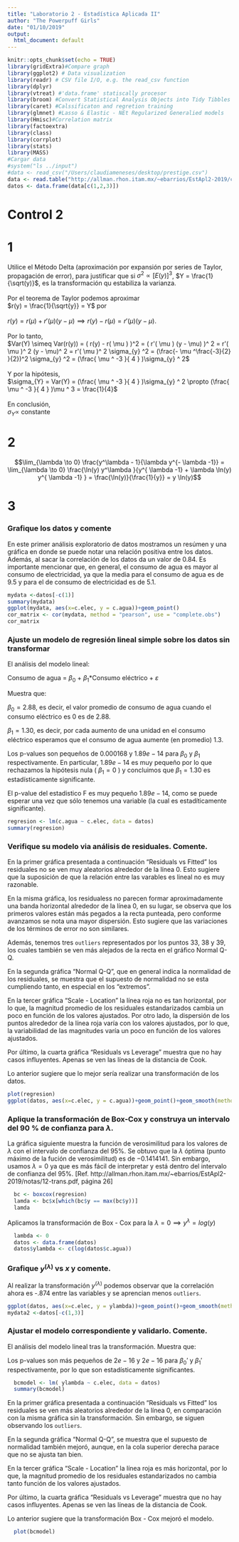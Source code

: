 ```yaml
---
title: "Laboratorio 2 - Estadística Aplicada II"
author: "The Powerpuff Girls"
date: "01/10/2019"
output:
  html_document: default
---
```


```r
knitr::opts_chunk$set(echo = TRUE)
library(gridExtra)#Compare graph
library(ggplot2) # Data visualization
library(readr) # CSV file I/O, e.g. the read_csv function
library(dplyr)
library(vtreat) #'data.frame' statiscally procesor
library(broom) #Convert Statistical Analysis Objects into Tidy Tibbles
library(caret) #Calssificaton and regretion training
library(glmnet) #Lasso & Elastic - NEt Regularized Generalied models
library(Hmisc)#Correlation matrix
library(factoextra)
library(class)
library(corrplot)
library(stats)
library(MASS)
#Cargar data
#system("ls ../input")
#data <- read_csv("/Users/claudiameneses/desktop/prestige.csv")
data <- read.table("http://allman.rhon.itam.mx/~ebarrios/EstApl2-2019/controles/control2/consumoAguaElect.dat", header = T)
datos <- data.frame(data[c(1,2,3)])
```

# Control 2

# 1
Utilice el Método Delta (aproximación por expansión por series de Taylor, propagación de error), para justificar que si
$\sigma^2 \propto [E(y)]^3$, $Y = \frac{1}{\sqrt(y)}$, es la transformación qu estabiliza la varianza. <br/> <br/>
Por el teorema de Taylor podemos aproximar <br/> $r(y) = \frac{1}{\sqrt{y}} = Y$ por <br/> <br/>
$r(y) = r( \mu ) + r'( \mu ) (y - \mu) \implies  r(y) - r( \mu ) = r'( \mu ) (y - \mu)$. <br/><br/>
Por lo tanto,<br/>
$Var(Y) \simeq Var(r(y)) = ( r(y) - r( \mu ) )^2 = ( r'( \mu ) (y - \mu) )^ 2 = r'( \mu )^ 2 (y - \mu)^ 2 = r'( \mu )^ 2 \sigma_{y} ^2 = (\frac{- \mu ^\frac{-3}{2} }{2})^2 \sigma_{y} ^2 = (\frac{ \mu ^ -3 }{ 4 } )\sigma_{y} ^ 2$ <br/><br/>
Y por la hipótesis, <br/>
$\sigma_{Y} = Var(Y) = (\frac{ \mu ^ -3 }{ 4 } )\sigma_{y} ^ 2 \propto (\frac{ \mu ^ -3 }{ 4 } )\mu ^ 3 = \frac{1}{4}$<br/> <br/>
En conclusión,<br/>
$\sigma_{Y}  \propto$ constante

# 2 

$$\lim_{\lambda \to 0} \frac{y^\lambda - 1}{\lambda y^{- \lambda -1}} = \lim_{\lambda \to 0} \frac{\ln(y) y^\lambda }{y^{ \lambda -1} + \lambda \ln(y) y^{ \lambda -1} } =  \frac{\ln(y)}{\frac{1}{y}} = y \ln(y)$$

# 3

### Grafique los datos y comente
En este primer análisis exploratorio de datos mostramos un resúmen y una gráfica en donde se puede notar una relación positiva entre los datos. Además, al sacar la correlación de los datos da un valor de 0.84. Es importante mencionar que, en general,  el consumo de agua es mayor al consumo de electricidad, ya que la media para el consumo de agua es de 9.5 y para el de consumo de electricidad es de 5.1. 

```r
mydata <-datos[-c(1)]
summary(mydata)
ggplot(mydata, aes(x=c.elec, y = c.agua))+geom_point()
cor_matrix <- cor(mydata, method = "pearson", use = "complete.obs")
cor_matrix
```

### Ajuste un modelo de regresión lineal simple sobre los datos sin transformar

El análisis del modelo lineal: 

Consumo de agua = $\beta_0$ + $\beta_1$*Consumo eléctrico + $\varepsilon$

Muestra que:

$\beta_0 = 2.88$, es decir, el valor promedio de consumo de agua cuando el consumo eléctrico es 0 es de $2.88$.

$\beta_1 = 1.30$, es decir, por cada aumento de una unidad en el consumo eléctrico esperamos que el consumo de agua aumente (en promedio) $1.3$.

Los p-values son pequeños de $0.000168$ y $1.89e-14$ para $\beta_0$ y $\beta_1$ respectivamente. En particular, $1.89e-14$ es muy pequeño por lo que rechazamos la hipótesis nula ( $\beta_1 = 0$ ) y concluimos que $\beta_1 = 1.30$ es estadísticamente significante. 

El p-value del estadistico F es muy pequeño $1.89e-14$, como se puede esperar una vez que sólo tenemos una variable (la cual es estadíticamente significante).


```r
regresion <- lm(c.agua ~ c.elec, data = datos)
summary(regresion)
```

### Verifique su modelo via análisis de residuales. Comente.

En la primer gráfica presentada a continuación "Residuals vs Fitted" los residuales no se ven muy aleatorios alrededor de la línea 0. Esto sugiere que la suposición de que la relación entre las varables es lineal no es muy razonable.

En la misma gráfica, los residualess no parecen formar aproximadamente una banda horizontal alrededor de la línea 0, en su lugar, se observa que los primeros valores están más pegados a la recta punteada, pero conforme avanzamos se nota una mayor dispersión. Esto sugiere que las variaciones de los términos de error no son similares. 

Además, tenemos tres `outliers` representados por los puntos 33, 38 y 39, los cuales también se ven más alejados de la recta en el gráfico Normal Q-Q.

En la segunda gráfica "Normal Q-Q", que en general indica la normalidad de los residuales, se muestra que el supuesto de normalidad no se esta cumpliendo tanto, en especial en los "extremos".

En la tercer gráfica "Scale - Location" la línea roja no es tan horizontal, por lo que, la magnitud promedio de los residuales estandarizados cambia un poco en función de los valores ajustados. 
Por otro lado, la dispersión de los puntos alrededor de la línea roja varía con los valores ajustados, por lo que, la variabilidad de las magnitudes varía un poco en función de los valores ajustados.

Por último, la cuarta gráfica "Residuals vs Leverage" muestra que no hay casos influyentes. Apenas se ven las líneas de la distancia de Cook.

Lo anterior sugiere que lo mejor sería realizar una transformación de los datos.

```r
plot(regresion)
ggplot(datos, aes(x=c.elec, y = c.agua))+geom_point()+geom_smooth(method = lm, se = FALSE)  
```


### Aplique la transformación de Box-Cox y construya un intervalo del 90 % de confianza para $\lambda$.

La gráfica siguiente muestra la función de verosimilitud para los valores de $\lambda$ con el intervalo de confianza del 95%. Se obtuvo que la $\lambda$ óptima (punto máximo de la fución de verosimilitud) es de $-0.1414141$. Sin embargo, usamos $\lambda = 0$ ya que es más fácil de interpretar y está dentro del intervalo de confianza del 95%. [Ref. http://allman.rhon.itam.mx/~ebarrios/EstApl2-2019/notas/12-trans.pdf, página 26]

```r
  bc <- boxcox(regresion)
  lamda <- bc$x[which(bc$y == max(bc$y))]
  lamda
```

Aplicamos la transformación de Box - Cox para la $\lambda = 0 \implies y^\lambda  = log(y)$ 

```r
  lambda <- 0
  datos <- data.frame(datos)
  datos$ylambda <- c(log(datos$c.agua))
```


### Grafique $y^{(\lambda)}$ vs $x$  y comente.

Al realizar la transformación $y^{(\lambda)}$ podemos observar que la correlación ahora es -.874 entre las variables y se aprencian menos `outliers`.

```r
ggplot(datos, aes(x=c.elec, y = ylambda))+geom_point()+geom_smooth(method = lm, se = FALSE)
mydata2 <-datos[-c(1,3)]
```

### Ajustar el modelo correspondiente y validarlo. Comente.

El análisis del modelo lineal tras la transformación. Muestra que:

Los p-values son más pequeños de $2e-16$ y $2e-16$ para $\beta_0 '$ y $\beta_1 '$ respectivamente, por lo que son estadísticamente significantes. 

```r
  bcmodel <- lm( ylambda ~ c.elec, data = datos)
  summary(bcmodel)
```

En la primer gráfica presentada a continuación "Residuals vs Fitted" los residuales se ven más aleatorios alrededor de la línea 0, en comparación con la misma gráfica sin la transformación. Sin embargo, se siguen observando los `outliers`. 

En la segunda gráfica "Normal Q-Q", se muestra que el supuesto de normalidad también mejoró, aunque, en la cola superior derecha parace que no se ajusta tan bien.

En la tercer gráfica "Scale - Location" la línea roja es más horizontal, por lo que, la magnitud promedio de los residuales estandarizados no cambia tanto función de los valores ajustados. 

Por último, la cuarta gráfica "Residuals vs Leverage" muestra que no hay casos influyentes. Apenas se ven las líneas de la distancia de Cook.

Lo anterior sugiere que la transformación Box - Cox mejoró el modelo.

```r
  plot(bcmodel)
```



